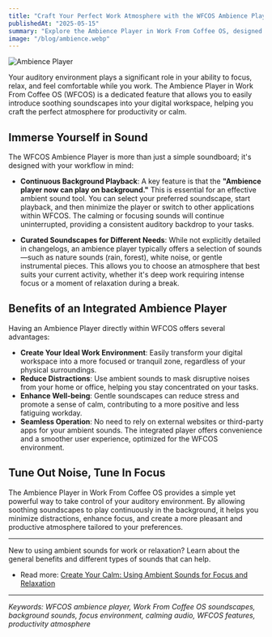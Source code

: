 ```yaml
---
title: "Craft Your Perfect Work Atmosphere with the WFCOS Ambience Player"
publishedAt: "2025-05-15"
summary: "Explore the Ambience Player in Work From Coffee OS, designed to help you create a soothing and focused environment with background playable soundscapes."
image: "/blog/ambience.webp"
---
```


<Image
  src="/blog/ambience.webp"
  alt="Ambience Player"
  width={1000}
  height={1000}
/>

Your auditory environment plays a significant role in your ability to focus, relax,
and feel comfortable while you work. The Ambience Player in Work From Coffee OS (WFCOS)
is a dedicated feature that allows you to easily introduce soothing soundscapes into
your digital workspace, helping you craft the perfect atmosphere for productivity
or calm.

## Immerse Yourself in Sound

The WFCOS Ambience Player is more than just a simple soundboard; it's designed with your workflow in mind:

- **Continuous Background Playback**: A key feature is that the **"Ambience player now can play on background."** This is essential for an effective ambient sound tool. You can select your preferred soundscape, start playback, and then minimize the player or switch to other applications within WFCOS. The calming or focusing sounds will continue uninterrupted, providing a consistent auditory backdrop to your tasks.

- **Curated Soundscapes for Different Needs**: While not explicitly detailed in changelogs, an ambience player typically offers a selection of sounds—such as nature sounds (rain, forest), white noise, or gentle instrumental pieces. This allows you to choose an atmosphere that best suits your current activity, whether it's deep work requiring intense focus or a moment of relaxation during a break.

## Benefits of an Integrated Ambience Player

Having an Ambience Player directly within WFCOS offers several advantages:

- **Create Your Ideal Work Environment**: Easily transform your digital workspace into a more focused or tranquil zone, regardless of your physical surroundings.
- **Reduce Distractions**: Use ambient sounds to mask disruptive noises from your home or office, helping you stay concentrated on your tasks.
- **Enhance Well-being**: Gentle soundscapes can reduce stress and promote a sense of calm, contributing to a more positive and less fatiguing workday.
- **Seamless Operation**: No need to rely on external websites or third-party apps for your ambient sounds. The integrated player offers convenience and a smoother user experience, optimized for the WFCOS environment.

## Tune Out Noise, Tune In Focus

The Ambience Player in Work From Coffee OS provides a simple yet powerful way to take control of your auditory environment. By allowing soothing soundscapes to play continuously in the background, it helps you minimize distractions, enhance focus, and create a more pleasant and productive atmosphere tailored to your preferences.

---

New to using ambient sounds for work or relaxation? Learn about the general benefits and different types of sounds that can help.

- Read more: [Create Your Calm: Using Ambient Sounds for Focus and Relaxation](/blog/create-your-calm-ambient-sounds-focus-relaxation)

---

_Keywords: WFCOS ambience player, Work From Coffee OS soundscapes, background sounds, focus environment, calming audio, WFCOS features, productivity atmosphere_

